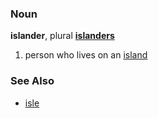 ===Noun===
'''islander''', plural '''[[islanders]]'''

# person who lives on an [[island]]

===See Also===
*[[isle]]